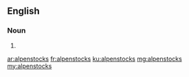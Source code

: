 ==English==

===Noun===
{{head|en}}

# {{plural of|alpenstock}}

[[ar:alpenstocks]]
[[fr:alpenstocks]]
[[ku:alpenstocks]]
[[mg:alpenstocks]]
[[my:alpenstocks]]
